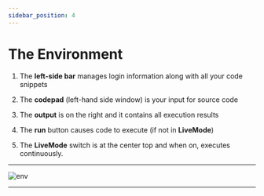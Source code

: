 ```yaml
---
sidebar_position: 4
---
```



# The Environment

1.  The **left-side bar** manages login information along with all your code snippets

2. The **codepad** (left-hand side window) is your input for source code

3. The **output** is on the right and it contains all execution results

4. The **run** button causes code to execute (if not in **LiveMode**)

5. The **LiveMode** switch is at the center top and when on, executes continuously. 

---

![env](/img/environment.png)

---